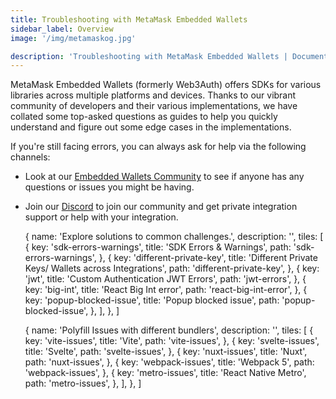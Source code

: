 ```yaml
---
title: Troubleshooting with MetaMask Embedded Wallets
sidebar_label: Overview
image: '/img/metamaskog.jpg'

description: 'Troubleshooting with MetaMask Embedded Wallets | Documentation - MetaMask Embedded Wallets'
---
```



MetaMask Embedded Wallets (formerly Web3Auth) offers SDKs for various libraries across multiple platforms and devices. Thanks to our vibrant community of developers and their various implementations, we have collated some top-asked questions as guides to help you quickly understand and figure out some edge cases in the implementations.

If you're still facing errors, you can always ask for help via the following channels:

- Look at our [Embedded Wallets Community](https://web3auth.io/community/) to see if anyone has any questions or issues you might be having.
- Join our [Discord](https://discord.gg/web3auth) to join our community and get private integration support or help with your integration.

  {
    name: 'Explore solutions to common challenges.',
    description: '',
    tiles: [
      {
        key: 'sdk-errors-warnings',
        title: 'SDK Errors & Warnings',
        path: 'sdk-errors-warnings',
      },
      {
        key: 'different-private-key',
        title: 'Different Private Keys/ Wallets across Integrations',
        path: 'different-private-key',
      },
      {
        key: 'jwt',
        title: 'Custom Authentication JWT Errors',
        path: 'jwt-errors',
      },
      {
        key: 'big-int',
        title: 'React Big Int error',
        path: 'react-big-int-error',
      },
      {
        key: 'popup-blocked-issue',
        title: 'Popup blocked issue',
        path: 'popup-blocked-issue',
      },
    ],
  },
]

  {
    name: 'Polyfill Issues with different bundlers',
    description: '',
    tiles: [
      {
        key: 'vite-issues',
        title: 'Vite',
        path: 'vite-issues',
      },
      {
        key: 'svelte-issues',
        title: 'Svelte',
        path: 'svelte-issues',
      },
      {
        key: 'nuxt-issues',
        title: 'Nuxt',
        path: 'nuxt-issues',
      },
      {
        key: 'webpack-issues',
        title: 'Webpack 5',
        path: 'webpack-issues',
      },
      {
        key: 'metro-issues',
        title: 'React Native Metro',
        path: 'metro-issues',
      },
    ],
  },
]

<Tiles tileGroups={GeneralErrors} />
<Tiles tileGroups={PolyfillIssues} />

